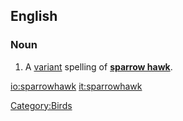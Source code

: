 ==English==
{{Wikipedia}}
===Noun===
{{en-noun}}
# {{zoology}} A [[variant]] spelling of '''[[sparrow hawk]]'''.

[[Category:Birds]]

[[io:sparrowhawk]]
[[it:sparrowhawk]]
